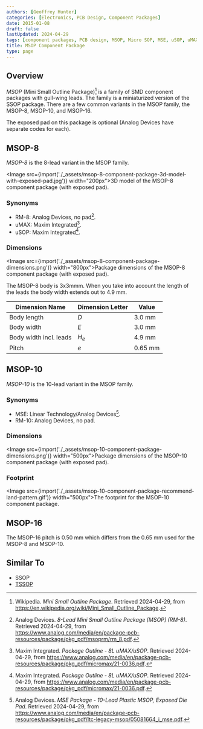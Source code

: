 ```yaml
---
authors: [Geoffrey Hunter]
categories: [Electronics, PCB Design, Component Packages]
date: 2015-01-08
draft: false
lastUpdated: 2024-04-29
tags: [component packages, PCB design, MSOP, Micro SOP, MSE, uSOP, uMAX, RM-8, RM-10]
title: MSOP Component Package
type: page
---
```



## Overview

_MSOP_ (Mini Small Outline Package)[^wikipedia-msop] is a family of SMD component packages with gull-wing leads. The family is a miniaturized version of the SSOP package. There are a few common variants in the MSOP family, the MSOP-8, MSOP-10, and MSOP-16.

The exposed pad on this package is optional (Analog Devices have separate codes for each).

## MSOP-8

_MSOP-8_ is the 8-lead variant in the MSOP family.

<Image src={import('./_assets/msop-8-component-package-3d-model-with-exposed-pad.jpg')} width="200px">3D model of the MSOP-8 component package (with exposed pad).</Image>

### Synonyms

* RM-8: Analog Devices, no pad[^analog-msop-rm-8].
* uMAX: Maxim Integrated[^maxim-umax-8].
* uSOP: Maxim Integrated[^maxim-umax-8].

### Dimensions

<Image src={import('./_assets/msop-8-component-package-dimensions.png')} width="800px">Package dimensions of the MSOP-8 component package (with exposed pad).</Image>

The MSOP-8 body is 3x3mmm. When you take into account the length of the leads the body width extends out to 4.9 mm.

| Dimension Name         | Dimension Letter | Value  |
|------------------------|------------------|--------|
| Body length            | $D$            | 3.0 mm |
| Body width             | $E$            | 3.0 mm |
| Body width incl. leads | $H_e$          | 4.9 mm |
| Pitch                  | $e$            | 0.65 mm |

## MSOP-10

_MSOP-10_ is the 10-lead variant in the MSOP family.

### Synonyms

* MSE: Linear Technology/Analog Devices[^analog-mse-package].
* RM-10: Analog Devices, no pad.

### Dimensions

<Image src={import('./_assets/msop-10-component-package-dimensions.png')} width="500px">Package dimensions of the MSOP-10 component package (with exposed pad).</Image>

### Footprint

<Image src={import('./_assets/msop-10-component-package-recommend-land-pattern.gif')} width="500px">The footprint for the MSOP-10 component package.</Image>

## MSOP-16

The MSOP-16 pitch is 0.50 mm which differs from the 0.65 mm used for the MSOP-8 and MSOP-10.

## Similar To

* SSOP
* [TSSOP](/pcb-design/component-packages/tssop-component-package/)

[^wikipedia-msop]: Wikipedia. _Mini Small Outline Package_. Retrieved 2024-04-29, from https://en.wikipedia.org/wiki/Mini_Small_Outline_Package.
[^analog-mse-package]: Analog Devices. _MSE Package - 10-Lead Plastic MSOP, Exposed Die Pad_. Retrieved 2024-04-29, from https://www.analog.com/media/en/package-pcb-resources/package/pkg_pdf/ltc-legacy-msop/05081664_i_mse.pdf.
[^analog-msop-rm-8]: Analog Devices. _8-Lead Mini Small Outline Package [MSOP] (RM-8)_. Retrieved 2024-04-29, from https://www.analog.com/media/en/package-pcb-resources/package/pkg_pdf/msoprm/rm_8.pdf.
[^maxim-umax-8]: Maxim Integrated. _Package Outline - 8L uMAX/uSOP_. Retrieved 2024-04-29, from https://www.analog.com/media/en/package-pcb-resources/package/pkg_pdf/micromax/21-0036.pdf.
